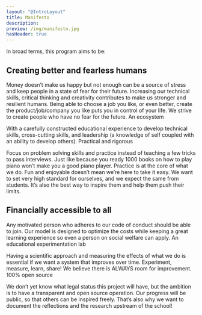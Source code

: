 ```yaml
---
layout: "@IntroLayout"
title: Manifesto
description: 
preview: /img/manifesto.jpg
hasHeader: true
---
```

In broad terms, this program aims to be:

## Creating better and fearless humans

Money doesn’t make us happy but not enough can be a source of stress and keep people in a state of fear for their future. Increasing our technical skills, critical thinking and creativity contributes to make us stronger and resilient humans. Being able to choose a job you like, or even better, create the product/job/company you like puts you in control of your life. We strive to create people who have no fear for the future.
An ecosystem

With a carefully constructed educational experience to develop technical skills, cross-cutting skills, and leadership (a knowledge of self coupled with an ability to develop others).
Practical and rigorous

Focus on problem solving skills and practice instead of teaching a few tricks to pass interviews. Just like because you ready 1000 books on how to play piano won’t make you a good piano player. Practice is at the core of what we do. Fun and enjoyable doesn’t mean we’re here to take it easy. We want to set very high standard for ourselves, and we expect the same from students. It’s also the best way to inspire them and help them push their limits.

## Financially accessible to all

Any motivated person who adheres to our code of conduct should be able to join. Our model is designed to optimize the costs while keeping a great learning experience so even a person on social welfare can apply.
An educational experimentation lab

Having a scientific approach and measuring the effects of what we do is essential if we want a system that improves over time. Experiment, measure, learn, share! We believe there is ALWAYS room for improvement.
100% open source

We don’t yet know what legal status this project will have, but the ambition is to have a transparent and open source operation. Our progress will be public, so that others can be inspired freely. That’s also why we want to document the reflections and the research upstream of the school!